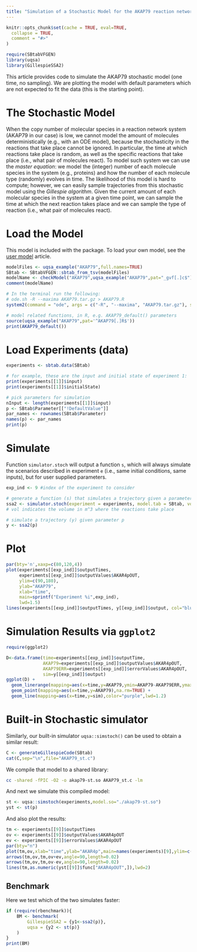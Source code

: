 ```yaml
---
title: "Simulation of a Stochastic Model for the AKAP79 reaction network"
---
```


```r
knitr::opts_chunk$set(cache = TRUE, eval=TRUE,
  collapse = TRUE,
  comment = "#>"
)
```

```r
require(SBtabVFGEN)
library(uqsa)
library(GillespieSSA2)
```

This article provides code to simulate the AKAP79 stochastic model (one time, no
sampling). We are plotting the model with default parameters which
are not expected to fit the data (this is the starting point).

# The Stochastic Model

When the copy number of molecular species in a reaction network system (AKAP79 in our case) is low, we cannot model the amount of molecules deterministically (e.g., with an ODE model), because the stochasticity in the reactions that take place cannot be ignored. In particular, the time at which reactions take place is random, as well as the specific reactions that take place (i.e., what pair of molecules react). To model such system we can use the *master equation*: we model the (integer) number of each molecule species in the system (e.g., proteins) and how the number of each molecule type (randomly) evolves in time. The likelihood of this model is hard to compute; however, we can easily sample trajectories from this stochastic model using the *Gillespie algorithm*. Given the current amount of each molecular species in the system at a given time point, we can sample the time at which the next reaction takes place and we can sample the type of reaction (i.e., what pair of molecules react).

# Load the Model

This model is included with the package. To load your own model, see
the [user model](user_model.html) article.

```r
modelFiles <- uqsa_example("AKAP79",full.names=TRUE)
SBtab <- SBtabVFGEN::sbtab_from_tsv(modelFiles)
modelName <- checkModel("AKAP79",uqsa_example("AKAP79",pat="_gvf[.]c$"))
comment(modelName)

# In the terminal run the following:
# ode.sh -R --maxima AKAP79.tar.gz > AKAP79.R
system2(command = "ode", args = c("-R", "--maxima", "AKAP79.tar.gz"), stdout = "AKAP79.R")

# model related functions, in R, e.g. AKAP79_default() parameters
source(uqsa_example("AKAP79",pat='^AKAP79[.]R$'))
print(AKAP79_default())
```

# Load Experiments (data)

```r
experiments <- sbtab.data(SBtab)

# for example, these are the input and initial state of experiment 1:
print(experiments[[1]]$input)
print(experiments[[1]]$initialState)

# pick parameters for simulation
nInput <- length(experiments[[1]]$input)
p <- SBtab$Parameter[["!DefaultValue"]]
par_names <- rownames(SBtab$Parameter)
names(p) <- par_names
print(p)
```

# Simulate

Function `simulator.stoch` will output a function `s`, which will always simulate the
scenarios described in experiment `e` (i.e., same initial conditions, same inputs), but for user supplied parameters.

```r
exp_ind <- 9 #index of the experiment to consider

# generate a function (s) that simulates a trajectory given a parameter in input
ssa2 <- simulator.stoch(experiment = experiments, model.tab = SBtab, vol = 4e-16, outputFunction = AKAP79_func)
# vol indicates the volume in m^3 where the reactions take place

# simulate a trajectory (y) given parameter p
y <- ssa2(p)
```

# Plot

```r
par(bty='n',xaxp=c(80,120,4))
plot(experiments[[exp_ind]]$outputTimes,
     experiments[[exp_ind]]$outputValues$AKAR4pOUT,
     ylim=c(90,180),
     ylab="AKAP79",
     xlab="time",
     main=sprintf("Experiment %i",exp_ind),
     lwd=1.5)
lines(experiments[[exp_ind]]$outputTimes, y[[exp_ind]]$output, col="blue")
```

# Simulation Results via `ggplot2`

```r
require(ggplot2)

D<-data.frame(time=experiments[[exp_ind]]$outputTime,
              AKAP79=experiments[[exp_ind]]$outputValues$AKAR4pOUT,
              AKAP79ERR=experiments[[exp_ind]]$errorValues$AKAR4pOUT,
              sim=y[[exp_ind]]$output)
ggplot(D) +
  geom_linerange(mapping=aes(x=time,y=AKAP79,ymin=AKAP79-AKAP79ERR,ymax=AKAP79+AKAP79ERR),na.rm=TRUE) +
  geom_point(mapping=aes(x=time,y=AKAP79),na.rm=TRUE) +
  geom_line(mapping=aes(x=time,y=sim),color="purple",lwd=1.2)
```

# Built-in Stochastic simulator

Similarly, our built-in simulator `uqsa::simstoch()` can be used to obtain a similar result:

```r
C <- generateGillespieCode(SBtab)
cat(C,sep="\n",file="AKAP79_st.c")
```

We compile that model to a shared library:

```sh
cc -shared -fPIC -O2 -o akap79-st.so AKAP79_st.c -lm
```

And next we simulate this compiled model:

```r
st <- uqsa::simstoch(experiments,model.so="./akap79-st.so")
yst <- st(p)
```

And also plot the results:

```r
tm <- experiments[[9]]$outputTimes
ov <- experiments[[9]]$outputValues$AKAR4pOUT
ev <- experiments[[9]]$errorValues$AKAR4pOUT
par(bty="n")
plot(tm,ov,xlab="time",ylab="AKAR4p",main=names(experiments)[9],ylim=c(90,210))
arrows(tm,ov,tm,ov+ev,angle=90,length=0.02)
arrows(tm,ov,tm,ov-ev,angle=90,length=0.02)
lines(tm,as.numeric(yst[[9]]$func["AKAR4pOUT",]),lwd=2)
```

## Benchmark

Here we test which of the two simulates faster:

```r
if (require(rbenchmark)){
	BM <- benchmark(
		GillespieSSA2 = {y1<-ssa2(p)},
		uqsa = {y2 <- st(p)}
	)
}
print(BM)
```
